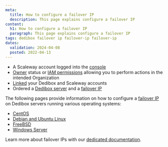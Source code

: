 ```yaml
---
meta:
  title: How to configure a failover IP
  description: This page explains configure a failover IP
content:
  h1: How to configure a failover IP
  paragraph: This page explains configure a failover IP
tags: dedibox failover ip failover-ip failover-ip
dates:
  validation: 2024-04-08
  posted: 2022-04-13
---
```


<Macro id="dedibox-scaleway-migration" />

<Macro id="failover-ip" />

<Macro id="requirements" />

- A Scaleway account logged into the [console](https://console.scaleway.com/)
- [Owner](/identity-and-access-management/iam/concepts/#owner/) status or [IAM permissions](/identity-and-access-management/iam/concepts/#permission/) allowing you to perform actions in the intended Organization
- [Linked](/bare-metal/dedibox/how-to/link-dedibox-account/) your Dedibox and Scaleway accounts
- Ordered a [Dedibox server](/bare-metal/dedibox/how-to/order-dedibox/) and a [failover IP](/bare-metal/dedibox/how-to/order-failover-ip/)

The following pages provide information on how to configure a [failover IP](/dedibox-network/ip-failover/concepts/#failover-ips/) on Dedibox servers running various operating systems:

* [CentOS](/dedibox-network/ip-failover/how-to/configure-centos/)
* [Debian and Ubuntu Linux](/dedibox-network/ip-failover/how-to/configure-debian-ubuntu/)
* [FreeBSD](/dedibox-network/ip-failover/how-to/configure-freebsd/)
* [Windows Server](/dedibox-network/ip-failover/how-to/configure-windows/)

Learn more about failover IPs with our [dedicated documentation](/dedibox-network/ip-failover/quickstart/).